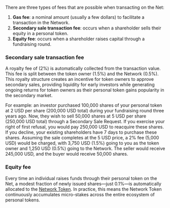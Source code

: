 There are three types of fees that are possible when transacting on the Net:

1. **Gas fee**: a nominal amount (usually a few dollars) to facilitate a transaction in the Network.
2. **Secondary sale transaction fee**: occurs when a shareholder sells their equity in a personal token.
3. **Equity fee**: occurs when a shareholder raises capital through a fundraising round.

### Secondary sale transaction fee

A royalty fee of (2%) is automatically collected from the transaction value. This fee is split between the token owner (1.5%) and the Network (0.5%). This royalty structure creates an incentive for token owners to approve secondary sales, providing liquidity for early investors while generating ongoing returns for token owners as their personal token gains popularity in the secondary market.

For example: an investor purchased 100,000 shares of your personal token at 2 USD per share (200,000 USD total) during your fundraising round three years ago. Now, they wish to sell 50,000 shares at 5 USD per share (250,000 USD total) through a Secondary Sale Request. If you exercise your right of first refusal, you would pay 250,000 USD to reacquire these shares. If you decline, your existing shareholders have 7 days to purchase these shares. Assuming the sale completes at the 5 USD price, a 2% fee (5,000 USD) would be charged, with 3,750 USD (1.5%) going to you as the token owner and 1,250 USD (0.5%) going to the Network. The seller would receive 245,000 USD, and the buyer would receive 50,000 shares.

### Equity fee

Every time an individual raises funds through their personal token on the Net, a modest fraction of newly issued shares—just 0.1%—is automatically allocated to the [Network Token](/network-token). In practice, this means the Network Token continuously accumulates micro-stakes across the entire ecosystem of personal tokens.
